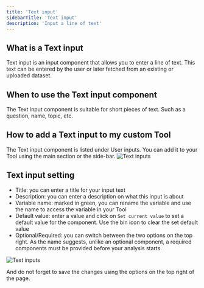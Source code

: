 ```yaml
---
title: 'Text input'
sidebarTitle: 'Text input'
description: 'Input a line of text'
---
```


## What is a Text input
Text input is an input component that allows you to enter a line of text. This text can be entered by 
the user or later fetched from an existing or uploaded dataset.

## When to use the Text input component
The Text input component is suitable for short pieces of text. Such as a question, name, topic, etc.

## How to add a Text input to my custom Tool
The Text input component is listed under User inputs. You can add it to your Tool using the main section
or the side-bar.
![Text inputs](/images/tools/components/user-input/text-input-1.png)

## Text input setting
* Title: you can enter a title for your input text
* Description: you can enter a description on what this input is about
* Variable name: marked in green, you can rename the variable and use the name to access the variable in your Tool
* Default value: enter a value and click on `Set current value` to set a default value for the component. Use the 
bin icon to clear the set default value
* Optional/Required: you can switch between the two options on the top right. As the name suggests, unlike an
optional component, a required components must be provided before your analysis starts.

![Text inputs](/images/tools/components/user-input/text-input-details1.png)

And do not forget to save the changes using the options on the top right of the page.